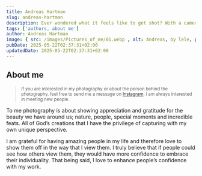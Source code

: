 ```yaml
---
title: Andreas Hartman
slug: andreas-hartman
description: Ever wondered what it feels like to get shot? With a camera, of course.
tags: ['authors, about me']
author: Andreas Hartman
image: { src: /images/Pictures_of_me/01.webp , alt: Andreas, by lele, positionx: 65%, positiony: 40% }
pubDate: 2025-05-22T02:37:31+02:00
updatedDate: 2025-05-22T02:37:31+02:00
---
```

## About me

> <small>If you are interested in my photography or about the person behind the photography, feel free to send me a message on [Instagram](https://www.instagram.com/andreashartman/). I am always interested in meeting new people.</small>

To me photography is about showing appreciation and gratitude for the beauty we have around us; nature, people, special moments and incredible feats. All of God’s creations that I have the privilege of capturing with my own unique perspective.

I am grateful for having amazing people in my life and therefore love to show them off in the way that I view them. I truly believe that if people could see how others view them, they would have more confidence to embrace their individuality. That being said, I love to enhance people’s confidence with my work.